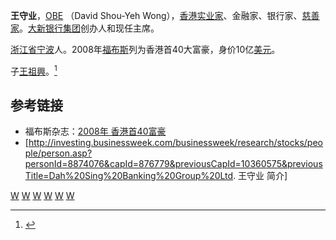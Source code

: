 {{Otheruses|王守业 (将领)|subject=银行家|other=解放军将领}}
'''王守业'''，[[OBE|OBE]] （David Shou-Yeh Wong），[[香港|香港]][[实业家|实业家]]、金融家、银行家、[[慈善家|慈善家]]。[[大新银行集团|大新银行集团]]创办人和现任主席。

[[浙江省|浙江省]][[宁波|宁波]]人。2008年[[福布斯|福布斯]]列为香港首40大富豪，身价10亿[[美元|美元]]。

子[[王祖興|王祖興]]。<ref>{{cite web |url=http://orientaldaily.on.cc/cnt/finance/20110324/00271_001.html |title=絲絲講場：大新王祖興初擔大旗 |publisher=[[東方日報|東方日報]] |accessdate=2014-03-28 |archive-date=2016-03-04 |archive-url=https://web.archive.org/web/20160304222549/http://orientaldaily.on.cc/cnt/finance/20110324/00271_001.html |dead-url=no }}</ref>

==参考链接==

* 福布斯杂志：[https://archive.is/20130103045626/http://www.forbes.com/2008/01/16/hong-kong-billionaires-biz-08hkrichest-cx_rf_0116hongkong_land.html 2008年 香港首40富豪]{{en icon}}
* [http://investing.businessweek.com/businessweek/research/stocks/people/person.asp?personId=8874076&capId=876779&previousCapId=10360575&previousTitle=Dah%20Sing%20Banking%20Group%20Ltd. 王守业 简介] {{en icon}}
{{reflist}}

[[Category:宁波人|W]]
[[Category:香港寧波人|W]]
[[Category:香港商人|W]]
[[Category:寧波商幫|W]]
[[Category:王守業家族|W]]
[[Category:OBE勳銜|W]]